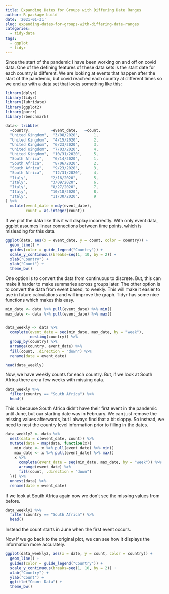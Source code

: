 ```yaml
---
title: Expanding Dates for Groups with Differing Date Ranges
author: R package build
date: '2021-01-31'
slug: expanding-dates-for-groups-with-differing-date-ranges
categories:
  - tidy-data
tags:
  - ggplot
  - tidyr
---
```



Since the start of the pandemic I have been working on and off on covid data. One of the defining features of these data sets is the start date for each country is different. We are looking at events that happen after the start of the pandemic, but covid reached each country at different times so we end up with a data set that looks something like this: 
```r
library(dplyr)
library(tidyr)
library(lubridate)
library(ggplot2)
library(purrr)
library(rbenchmark)

data<- tribble(
  ~country,         ~event_date,   ~count,
  "United Kingdom",  "3/08/2020",      1,
  "United Kingdom",  "4/15/2020",      2,
  "United Kingdom",  "6/23/2020",      3,
  "United Kingdom",  "7/03/2020",      4,
  "United Kingdom",  "10/31/2020",     5,
  "South Africa",    "6/14/2020",      1,
  "South Africa",    "8/06/2020",      2,
  "South Africa",    "9/23/2020",      3,
  "South Africa",    "12/31/2020",     4,
  "Italy",          "2/16/2020",       5,
  "Italy",          "3/09/2020",       6,
  "Italy",          "8/27/2020",       7,
  "Italy",          "10/18/2020",      8,
  "Italy",          "11/30/2020",      9
) %>% 
  mutate(event_date = mdy(event_date),
         count = as.integer(count))

```



If we plot the data like this it will display incorrectly. With only event data, ggplot assumes linear connections between time points, which is misleading for this data. 
```r
ggplot(data, aes(x = event_date, y = count, color = country)) + 
  geom_line() +
  guides(color = guide_legend("Country")) +
  scale_y_continuous(breaks=seq(1, 10, by = 2)) + 
  xlab("Country") +
  ylab("Count") +
  theme_bw() 
```
One option is to convert the data from continuous to discrete. But, this can make it harder to make summaries across groups later. The other option is to convert the data from event based, to weekly. This will make it easier to use in future calculations and will improve the graph. Tidyr has some nice functions which makes this easy. 

```r
min_date <- data %>% pull(event_date) %>% min()
max_date <- data %>% pull(event_date) %>% max()


data_weekly <- data %>% 
  complete(event_date = seq(min_date, max_date, by = "week"),
           nesting(country)) %>% 
  group_by(country) %>% 
  arrange(country, event_date) %>% 
  fill(count, .direction = "down") %>% 
  rename(date = event_date)

head(data_weekly)

```
Now, we have weekly counts for each country. But, if we look at South Africa there are a few weeks with missing data. 

```r
data_weekly %>% 
  filter(country == "South Africa") %>% 
  head()
```

This is because South Africa didn't have their first event in the pandemic until June, but our starting date was in February. We can just remove the missing values afterwards, but I always find that a bit sloppy. So instead, we need to nest the country level information prior to filling in the dates. 

```r


data_weekly2 <- data %>% 
  nest(data = c(event_date, count)) %>% 
  mutate(data = map(data, function(x){
    min_date <- x %>% pull(event_date) %>% min()
    max_date <- x %>% pull(event_date) %>% max()
    x %>% 
      complete(event_date = seq(min_date, max_date, by = "week")) %>%
      arrange(event_date) %>% 
      fill(count, .direction = "down")
  })) %>% 
  unnest(data) %>% 
  rename(date = event_date)


```

If we look at South Africa again now we don't see the missing values from before. 
```r
data_weekly2 %>% 
  filter(country == "South Africa") %>% 
  head()
```
Instead the count starts in June when the first event occurs. 

Now if we go back to the original plot, we can see how it displays the information more accurately. 
```r
ggplot(data_weekly2, aes(x = date, y = count, color = country)) + 
  geom_line() +
  guides(color = guide_legend("Country")) +
  scale_y_continuous(breaks=seq(1, 10, by = 2)) + 
  xlab("Country") +
  ylab("Count") +
  ggtitle("Count Data") + 
  theme_bw() 
```

